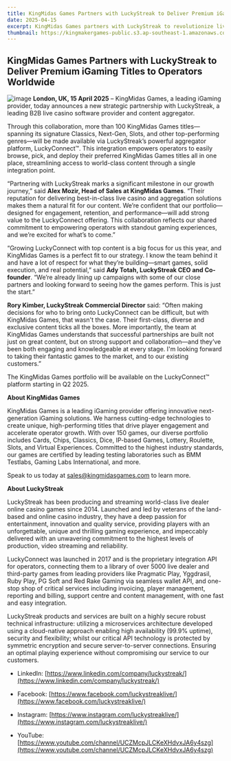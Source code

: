 ```yaml
---
title: KingMidas Games Partners with LuckyStreak to Deliver Premium iGaming Titles to Operators Worldwide
date: 2025-04-15
excerpt: KingMidas Games partners with LuckyStreak to revolutionize live casino offerings, combining premium iGaming content with cutting-edge aggregation technology to deliver unparalleled experiences to operators worldwide.
thumbnail: https://kingmakergames-public.s3.ap-southeast-1.amazonaws.com/website/images/photo_2025-04-15_16-01-54.jpg
---
```


## KingMidas Games Partners with LuckyStreak to Deliver Premium iGaming Titles to Operators Worldwide
![image](https://kingmakergames-public.s3.ap-southeast-1.amazonaws.com/website/images/photo_2025-04-15_16-01-54.jpg)
**London, UK, 15 April 2025** – KingMidas Games, a leading iGaming provider, today announces a new strategic partnership with LuckyStreak, a leading B2B live casino software provider and content aggregator.

Through this collaboration, more than 100 KingMidas Games titles—spanning its signature Classics, Next-Gen, Slots, and other top-performing genres—will be made available via LuckyStreak’s powerful aggregator platform, LuckyConnect™. This integration empowers operators to easily browse, pick, and deploy their preferred KingMidas Games titles all in one place, streamlining access to world-class content through a single integration point.

“Partnering with LuckyStreak marks a significant milestone in our growth journey,” said **Alex Mozir, Head of Sales at KingMidas Games**. “Their reputation for delivering best-in-class live casino and aggregation solutions makes them a natural fit for our content. We’re confident that our portfolio—designed for engagement, retention, and performance—will add strong value to the LuckyConnect offering. This collaboration reflects our shared commitment to empowering operators with standout gaming experiences, and we’re excited for what’s to come.”

“Growing LuckyConnect with top content is a big focus for us this year, and KingMidas Games is a perfect fit to our strategy. I know the team behind it and have a lot of respect for what they’re building—smart games, solid execution, and real potential,” said **Ady Totah, LuckyStreak CEO and Co-founder**. “We’re already lining up campaigns with some of our close partners and looking forward to seeing how the games perform. This is just the start.”

**Rory Kimber, LuckyStreak Commercial Director** said: “Often making decisions for who to bring onto LuckyConnect can be difficult, but with KingMidas Games, that wasn't the case. Their first-class, diverse and exclusive content ticks all the boxes. More importantly, the team at KingMidas Games understands that successful partnerships are built not just on great content, but on strong support and collaboration—and they’ve been both engaging and knowledgeable at every stage. I'm looking forward to taking their fantastic games to the market, and to our existing customers.”

The KingMidas Games portfolio will be available on the LuckyConnect™ platform starting in Q2 2025.

**About KingMidas Games**

KingMidas Games is a leading iGaming provider offering innovative next-generation iGaming solutions. We harness cutting-edge technologies to create unique, high-performing titles that drive player engagement and accelerate operator growth. With over 150 games, our diverse portfolio includes Cards, Chips, Classics, Dice, IP-based Games, Lottery, Roulette, Slots, and Virtual Experiences. Committed to the highest industry standards, our games are certified by leading testing laboratories such as BMM Testlabs, Gaming Labs International, and more.

Speak to us today at [sales@kingmidasgames.com](sales@kingmidasgames.com) to learn more.

**About LuckyStreak**

LuckyStreak has been producing and streaming world-class live dealer online casino games since 2014. Launched and led by veterans of the land-based and online casino industry, they have a deep passion for entertainment, innovation and quality service, providing players with an unforgettable, unique and thrilling gaming experience, and impeccably delivered with an unwavering commitment to the highest levels of production, video streaming and reliability.

LuckyConnect was launched in 2017 and is the proprietary integration API for operators, connecting them to a library of over 5000 live dealer and third-party games from leading providers like Pragmatic Play, Yggdrasil, Ruby Play, PG Soft and Red Rake Gaming via seamless wallet API, and one-stop shop of critical services including invoicing, player management, reporting and billing, support centre and content management, with one fast and easy integration.

LuckyStreak products and services are built on a highly secure robust technical infrastructure: utilizing a microservices architecture developed using a cloud-native approach enabling high availability (99.9% uptime), security and flexibility; whilst our critical API technology is protected by symmetric encryption and secure server-to-server connections. Ensuring an optimal playing experience without compromising our service to our customers.

- LinkedIn: [https://www.linkedin.com/company/luckystreak/](https://www.linkedin.com/company/luckystreak/)

- Facebook: [https://www.facebook.com/luckystreaklive/](https://www.facebook.com/luckystreaklive/)

- Instagram: [https://www.instagram.com/luckystreaklive/](https://www.instagram.com/luckystreaklive/)

- YouTube: [https://www.youtube.com/channel/UCZMcpJLCKeXHdvxJA6y4szg](https://www.youtube.com/channel/UCZMcpJLCKeXHdvxJA6y4szg)